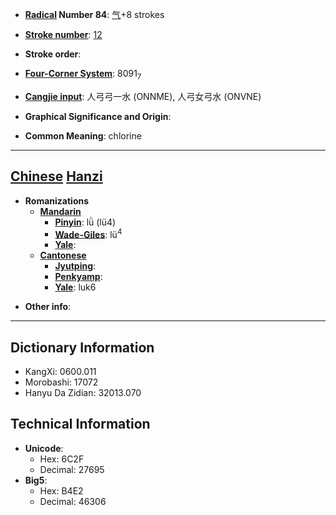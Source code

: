 * '''[[Wiktionary:Chinese radical index| Radical]] Number 84''': [[Wiktionary:Chinese radical index 气|气]]+8 strokes

* '''[[Wiktionary:Chinese total strokes index|Stroke number]]''': [[Wiktionary:Chinese total strokes index 12|12]]

* '''Stroke order''': 

* '''[[Wiktionary:Chinese four corner index|Four-Corner System]]''': 8091<sub>7</sub>

* '''[[Wiktionary:Chinese Cangjie index|Cangjie input]]''': 人弓弓一水 (ONNME), 人弓女弓水 (ONVNE)

* '''Graphical Significance and Origin''': 

* '''Common Meaning''': chlorine

----

== [[Chinese]] [[Hanzi]] ==

* '''Romanizations'''
** '''[[Mandarin]]'''
*** '''[[Pinyin]]''': lǜ (lü4)
*** '''[[Wade-Giles]]''': lü<sup>4</sup>
*** '''[[Yale]]''': 
** '''[[Cantonese]]'''
*** '''[[Jyutping]]''':
*** '''[[Penkyamp]]''': 
*** '''[[Yale]]''': luk6

* '''Other info''': 

----

== Dictionary Information ==

* KangXi: 0600.011
* Morobashi: 17072
* Hanyu Da Zidian: 32013.070

== Technical Information ==

* '''Unicode''':
** Hex: 6C2F
** Decimal: 27695
* '''Big5''':
** Hex: B4E2
** Decimal: 46306